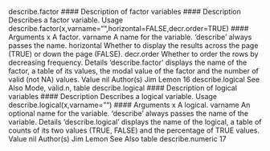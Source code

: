 
describe.factor #### Description of factor variables
#### Description
Describes a factor variable.
Usage
describe.factor(x,varname="",horizontal=FALSE,decr.order=TRUE)
#### Arguments 
x A factor.
varname A name for the variable. ‘describe’ always passes the name.
horizontal Whether to display the results across the page (TRUE) or down the page (FALSE).
decr.order Whether to order the rows by decreasing frequency.
Details
‘describe.factor’ displays the name of the factor, a table of its values, the modal value of the
factor and the number of valid (not NA) values.
Value
nil
Author(s)
Jim Lemon
16 describe.logical
See Also
Mode, valid.n, table
describe.logical #### Description of logical variables
#### Description
Describes a logical variable.
Usage
describe.logical(x,varname="")
#### Arguments 
x A logical.
varname An optional name for the variable. ‘describe’ always passes the name of the
variable.
Details
‘describe.logical’ displays the name of the logical, a table of counts of its two values (TRUE,
FALSE) and the percentage of TRUE values.
Value
nil
Author(s)
Jim Lemon
See Also
table
describe.numeric 17
